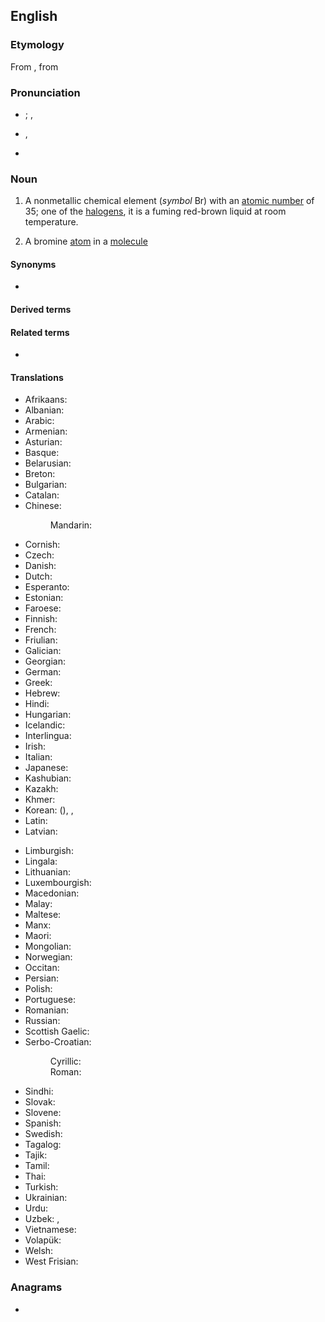 {{also|brominé}}
==English==
{{elements|en|Br|selenium|Se|krypton|Kr}}
{{wikipedia}}

===Etymology===
From {{der|en|fr|brome}}, from {{der|en|grc|βρῶμος||stink|sc=polytonic}}

===Pronunciation===
* {{a|UK}} {{enPR|brō'mĭn}} {{IPA|en|/ˈbɹəʊmɪn/}}; {{enPR|brō'mīn}}, {{IPA|en|/ˈbɹəʊmaɪn/}}
* {{a|US}} {{enPR|brō'mēn}}, {{IPA|en|/ˈbɹoʊmin/}}
* {{hyphenation|en|bro|mine}}

===Noun===
{{en-noun|~}}

# {{senseid|en|Q879}}{{lb|en|uncountable}} A nonmetallic chemical element (''symbol'' Br) with an [[atomic number]] of 35; one of the [[halogen]]s, it is a fuming red-brown liquid at room temperature.
# {{lb|en|countable}} A bromine [[atom]] in a [[molecule]]

====Synonyms====
* {{l|en|muride}}

====Derived terms====
{{der4|en|[[brom-]], [[bromo-]]|bromal|bromane|bromate|bromic|bromide|brominate|brominated|bromination|bromine chloride|bromine monofluoride|bromine monoxide|bromine pentafluoride|bromine trifluoride|brominism|[[bromise]], [[bromize]]|bromism|bromite|<!--listed as a derivative of "bromo-"-->[[bromoform]]}}

====Related terms====
* {{l|en|brome}}

====Translations====
{{trans-top|id=Q879|nonmetallic chemical element}}
* Afrikaans: {{t+|af|broom}}
* Albanian: {{t+|sq|brom|m}}
* Arabic: {{t|ar|بُرُوم|m}}
* Armenian: {{t+|hy|բրոմ}}
* Asturian: {{t|ast|bromu|m}}
* Basque: {{t|eu|bromoa}}
* Belarusian: {{t|be|бром|m}}
* Breton: {{t|br|brom|m}}
* Bulgarian: {{t|bg|бром|m}}
* Catalan: {{t+|ca|brom|m}}
* Chinese:
*: Mandarin: {{t+|cmn|溴|tr=xiù}}
* Cornish: {{t|kw|bromyn|?}}
* Czech: {{t+|cs|brom|m}}
* Danish: {{t+|da|brom|n}}
* Dutch: {{t+|nl|broom|n}}
* Esperanto: {{t+|eo|bromo}}
* Estonian: {{t+|et|broom}}
* Faroese: {{t|fo|brom|n}}
* Finnish: {{t+|fi|bromi}}
* French: {{t+|fr|brome|m}}
* Friulian: {{t|fur|brom|?}}
* Galician: {{t+|gl|bromo|m}}
* Georgian: {{t|ka|ბრომი}}
* German: {{t+|de|Brom|n}}
* Greek: {{t+|el|βρόμιο|n}}
* Hebrew: {{t+|he|ברום|m|tr=brom}}
* Hindi: {{t|hi|दुराघ्री|?}}
* Hungarian: {{t+|hu|bróm}}
* Icelandic: {{t+|is|bróm|n}}
* Interlingua: {{t|ia|bromo}}
* Irish: {{t+|ga|bróimín|m}}
* Italian: {{t+|it|bromo|m}}
* Japanese: {{t+|ja|臭素|tr=しゅうそ, shūso}}
* Kashubian: {{t|csb|bróm}}
* Kazakh: {{t|kk|бром}}
* Khmer: {{t|km|ប្រូម}}
* Korean: {{t+|ko|취소}} ({{t+|ko|臭素}}), {{t+|ko|브롬}}, {{t|ko|브로민}}
* Latin: {{t+|la|brōmium|n}}
* Latvian: {{t|lv|broms|m}}
{{trans-mid}}
* Limburgish: {{t|li|bróm|n}}
* Lingala: {{t|ln|bomo|c9a|c10a}}
* Lithuanian: {{t+|lt|bromas|m}}
* Luxembourgish: {{t|lb|Brom|?}}
* Macedonian: {{t|mk|бром|m}}
* Malay: {{t|ms|bromin}}
* Maltese: {{t|mt|bromu|?}}
* Manx: {{t|gv|bromeen|?}}
* Maori: {{t|mi|pūkane}}
* Mongolian: {{t+|mn|бром}}
* Norwegian: {{t+|no|brom|n}}
* Occitan: {{t|oc|bròme|m}}
* Persian: {{t+|fa|برم|tr=borom}}
* Polish: {{t+|pl|brom|m}}
* Portuguese: {{t+|pt|bromo|m}}
* Romanian: {{t+|ro|brom|n}}
* Russian: {{t+|ru|бром|m}}
* Scottish Gaelic: {{t|gd|bròimin|m}}
* Serbo-Croatian:
*: Cyrillic: {{t|sh|бро̏м|m}}
*: Roman: {{t+|sh|brȍm|m}}
* Sindhi: {{t+|sd|ڳاڙهرو|m}}
* Slovak: {{t+|sk|bróm|m}}
* Slovene: {{t+|sl|brom|m}}
* Spanish: {{t+|es|bromo|m}}
* Swedish: {{t+|sv|brom|n}}
* Tagalog: {{t|tl|bromo}}
* Tajik: {{t|tg|бром}}
* Tamil: {{t|ta|நெடியம்}}
* Thai: {{t+|th|โบรมีน}}
* Turkish: {{t+|tr|brom}}
* Ukrainian: {{t+|uk|бром|m}}
* Urdu: {{t|ur|دراگھری‎|?|tr=durāghrī}}
* Uzbek: {{t+|uz|бром}}, {{t+|uz|brom}}
* Vietnamese: {{t|vi|brom}}
* Volapük: {{t+|vo|bromin}}
* Welsh: {{t+|cy|bromin|m}}
* West Frisian: {{t|fy|broom|?}}
{{trans-bottom}}

===Anagrams===
* {{anagrams|en|a=beimnor|Berinmo}}